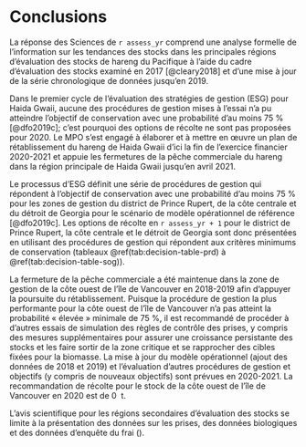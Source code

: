 # Conclusions

La réponse des Sciences de `r assess_yr` comprend une analyse formelle de l’information sur les tendances des stocks dans les principales régions d’évaluation des stocks de hareng du Pacifique à l’aide du cadre d’évaluation des stocks examiné en 2017 [@cleary2018] et d’une mise à jour de la série chronologique de données jusqu’en 2019.

Dans le premier cycle de l’évaluation des stratégies de gestion (ESG) pour Haida Gwaii, aucune des procédures de gestion mises à l’essai n’a pu atteindre l’objectif de conservation avec une probabilité d’au moins 75 % [@dfo2019c]; c’est pourquoi des options de récolte ne sont pas proposées pour 2020. Le MPO s’est engagé à élaborer et à mettre en œuvre un plan de rétablissement du hareng de Haida Gwaii d’ici la fin de l’exercice financier 2020-2021 et appuie les fermetures de la pêche commerciale du hareng dans la région principale de Haida Gwaii jusqu’en avril 2021.

Le processus d’ESG définit une série de procédures de gestion qui répondent à l’objectif de conservation avec une probabilité d’au moins 75 % pour les zones de gestion du district de Prince Rupert, de la côte centrale et du détroit de Georgia pour le scénario de modèle opérationnel de référence [@dfo2019c]. Les options de récolte en `r assess_yr + 1` pour le district de Prince Rupert, la côte centrale et le détroit de Georgia sont donc présentées en utilisant des procédures de gestion qui répondent aux critères minimums de conservation (tableaux \@ref(tab:decision-table-prd) à \@ref(tab:decision-table-sog)).

La fermeture de la pêche commerciale a été maintenue dans la zone de gestion de la côte ouest de l’île de Vancouver en 2018-2019 afin d’appuyer la poursuite du rétablissement. Puisque la procédure de gestion la plus performante pour la côte ouest de l’île de Vancouver n’a pas atteint la probabilité « élevée » minimale de 75 %, il est recommandé de procéder à d’autres essais de simulation des règles de contrôle des prises, y compris des mesures supplémentaires pour assurer une croissance persistante des stocks et les faire sortir de la zone critique et se rapprocher des cibles fixées pour la biomasse. La mise à jour du modèle opérationnel (ajout des données de 2018 et 2019) et l’évaluation d’autres procédures de gestion et objectifs (y compris de nouveaux objectifs) sont prévues en 2020-2021. La recommandation de récolte pour le stock de la côte ouest de l’île de Vancouver en 2020 est de 0 &nbsp;t.

L’avis scientifique pour les régions secondaires d’évaluation des stocks se limite à la présentation des données sur les prises, des données biologiques et des données d’enquête du frai (\nameref{sec:app-minor}).
